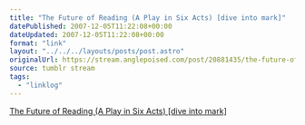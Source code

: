 ```yaml
---
title: "The Future of Reading (A Play in Six Acts) [dive into mark]"
datePublished: 2007-12-05T11:22:08+00:00
dateUpdated: 2007-12-05T11:22:08+00:00
format: "link"
layout: "../../../layouts/posts/post.astro"
originalUrl: https://stream.anglepoised.com/post/20881435/the-future-of-reading-a-play-in-six-acts-dive
source: tumblr stream
tags:
  - "linklog"
---
```


[The Future of Reading (A Play in Six Acts) [dive into mark]][1]

[1]: http://diveintomark.org/archives/2007/11/19/the-future-of-reading
